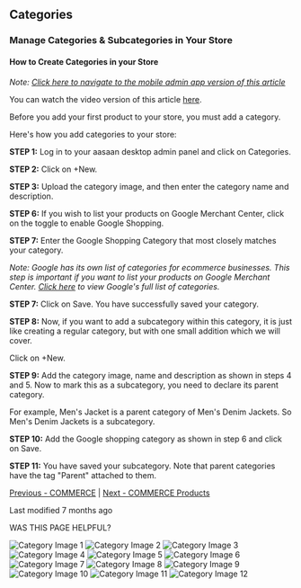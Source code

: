 ## Categories

### Manage Categories & Subcategories in Your Store
#### How to Create Categories in your Store

*Note: [Click here to navigate to the mobile admin app version of this article](#)*

You can watch the video version of this article [here](video-link).

Before you add your first product to your store, you must add a category.

Here's how you add categories to your store:

**STEP 1:**
Log in to your aasaan desktop admin panel and click on Categories.

**STEP 2:**
Click on +New.

**STEP 3:**
Upload the category image, and then enter the category name and description.

**STEP 6:**
If you wish to list your products on Google Merchant Center, click on the toggle to enable Google Shopping.

**STEP 7:**
Enter the Google Shopping Category that most closely matches your category.

*Note: Google has its own list of categories for ecommerce businesses. This step is important if you want to list your products on Google Merchant Center. [Click here](google-category-link) to view Google's full list of categories.*

**STEP 7:**
Click on Save. You have successfully saved your category.

**STEP 8:**
Now, if you want to add a subcategory within this category, it is just like creating a regular category, but with one small addition which we will cover.

Click on +New.

**STEP 9:**
Add the category image, name and description as shown in steps 4 and 5. Now to mark this as a subcategory, you need to declare its parent category.

For example, Men's Jacket is a parent category of Men's Denim Jackets. So Men's Denim Jackets is a subcategory.

**STEP 10:**
Add the Google shopping category as shown in step 6 and click on Save.

**STEP 11:**
You have saved your subcategory. Note that parent categories have the tag "Parent" attached to them.

[Previous - COMMERCE](#) | [Next - COMMERCE Products](#)

Last modified 7 months ago

WAS THIS PAGE HELPFUL?

![Category Image 1](https://cdn.aasaan.app/docs/categories/categories_1.png)
![Category Image 2](https://cdn.aasaan.app/docs/categories/categories_2.png)
![Category Image 3](https://cdn.aasaan.app/docs/categories/categories_3.png)
![Category Image 4](https://cdn.aasaan.app/docs/categories/categories_4.png)
![Category Image 5](https://cdn.aasaan.app/docs/categories/categories_5.png)
![Category Image 6](https://cdn.aasaan.app/docs/categories/categories_6.png)
![Category Image 7](https://cdn.aasaan.app/docs/categories/categories_7.png)
![Category Image 8](https://cdn.aasaan.app/docs/categories/categories_8.png)
![Category Image 9](https://cdn.aasaan.app/docs/categories/categories_9.png)
![Category Image 10](https://cdn.aasaan.app/docs/categories/categories_10.png)
![Category Image 11](https://cdn.aasaan.app/docs/categories/categories_11.png)
![Category Image 12](https://cdn.aasaan.app/docs/categories/categories_12.png)
